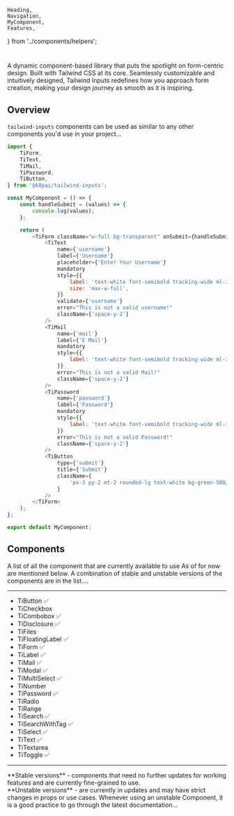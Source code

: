 	Heading,
	Navigation,
	MyComponent,
	Features,
} from '../components/helpers';
 
<Bleed>

# <Heading />

<Features />

A dynamic component-based library that puts the spotlight on form-centric design. Built with Tailwind CSS at its core. Seamlessly customizable and intuitively designed, Tailwind Inputs redefines how you approach form creation, making your design journey as smooth as it is inspiring.

<Navigation />

</Bleed>

## Overview

`tailwind-inputs` components can be used as similar to any other components you'd use in your project...

```js copy
import {
	TiForm,
	TiText,
	TiMail,
	TiPassword,
	TiButton,
} from '@k8pai/tailwind-inputs';

const MyComponent = () => {
	const handleSubmit = (values) => {
		console.log(values);
	};

	return (
		<TiForm className="w-full bg-transparent" onSubmit={handleSubmit}>
			<TiText
				name={'username'}
				label={'Username'}
				placeholder={'Enter Your Username'}
				mandatory
				style={{
					label: 'text-white font-semibold tracking-wide ml-3',
					size: 'max-w-full',
				}}
				validate={'username'}
				error="This is not a valid username!"
				className={'space-y-2'}
			/>
			<TiMail
				name={'mail'}
				label={'E Mail'}
				mandatory
				style={{
					label: 'text-white font-semibold tracking-wide ml-3',
				}}
				error="This is not a valid Mail!"
				className={'space-y-2'}
			/>
			<TiPassword
				name={'password'}
				label={'Password'}
				mandatory
				style={{
					label: 'text-white font-semibold tracking-wide ml-3',
				}}
				error="This is not a valid Password!"
				className={'space-y-2'}
			/>
			<TiButton
				type={'submit'}
				title={'Submit'}
				className={
					'px-3 py-2 mt-2 rounded-lg text-white bg-green-500/90 '
				}
			/>
		</TiForm>
	);
};

export default MyComponent;
```

## Components

A list of all the component that are currently available to use As of for now are mentioned below.
A combination of stable and unstable versions of the components are in the list....

---

-   TiButton ✅
-   TiCheckbox
-   TiCombobox ✅
-   TiDisclosure ✅
-   TiFiles
-   TiFloatingLabel ✅
-   TiForm ✅
-   TiLabel ✅
-   TiMail ✅
-   TiModal ✅
-   TiMultiSelect ✅
-   TiNumber
-   TiPassword ✅
-   TiRadio
-   TiRange
-   TiSearch ✅
-   TiSearchWithTag ✅
-   TiSelect ✅
-   TiText ✅
-   TiTextarea
-   TiToggle ✅

---

<Callout type="info" emoji="✅">
	**Stable versions** - components that need no further updates for working
	features and are currently fine-grained to use. <br />
</Callout>

<Callout type="warning" emoji="⚠️">
	**Unstable versions** - are currently in updates and may have strict changes
	in props or use cases. Whenever using an unstable Component, it is a good
	practice to go through the latest documentation...
</Callout>
